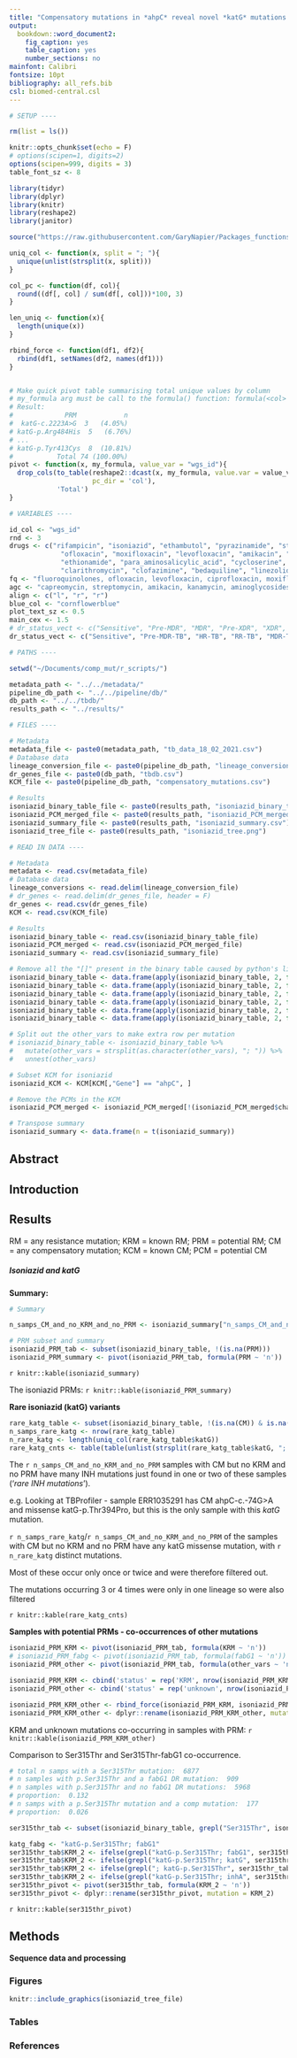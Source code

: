 ```yaml
---
title: "Compensatory mutations in *ahpC* reveal novel *katG* mutations implicated in isoniazid resistance in Mycobacterium tuberculosis"
output: 
  bookdown::word_document2: 
    fig_caption: yes
    table_caption: yes
    number_sections: no
mainfont: Calibri
fontsize: 10pt
bibliography: all_refs.bib
csl: biomed-central.csl
---
```


```r

# SETUP ----

rm(list = ls())

knitr::opts_chunk$set(echo = F)
# options(scipen=1, digits=2)
options(scipen=999, digits = 3)
table_font_sz <- 8

```

```r

library(tidyr)
library(dplyr)
library(knitr)
library(reshape2)
library(janitor)

```

```r

source("https://raw.githubusercontent.com/GaryNapier/Packages_functions/master/Functions.R")

uniq_col <- function(x, split = "; "){
  unique(unlist(strsplit(x, split)))
}

col_pc <- function(df, col){
  round((df[, col] / sum(df[, col]))*100, 3)
}

len_uniq <- function(x){
  length(unique(x))
}

rbind_force <- function(df1, df2){
  rbind(df1, setNames(df2, names(df1)))
}


# Make quick pivot table summarising total unique values by column
# my_formula arg must be call to the formula() function: formula(<col> ~ 'n')
# Result:
#             PRM            n
#  katG-c.2223A>G  3   (4.05%)
# katG-p.Arg484His  5   (6.76%)
# ...
# katG-p.Tyr413Cys  8  (10.81%)
#           Total 74 (100.00%)
pivot <- function(x, my_formula, value_var = "wgs_id"){
  drop_cols(to_table(reshape2::dcast(x, my_formula, value.var = value_var, fun.aggregate = len_uniq),
                     pc_dir = 'col'), 
            'Total')
}

```

```r


# VARIABLES ----

id_col <- "wgs_id"
rnd <- 3
drugs <- c("rifampicin", "isoniazid", "ethambutol", "pyrazinamide", "streptomycin", 
             "ofloxacin", "moxifloxacin", "levofloxacin", "amikacin", "kanamycin", "capreomycin", "ciprofloxacin", "prothionamide", 
             "ethionamide", "para_aminosalicylic_acid", "cycloserine",
             "clarithromycin", "clofazimine", "bedaquiline", "linezolid", "rifabutin", "delamanid")
fq <- "fluoroquinolones, ofloxacin, levofloxacin, ciprofloxacin, moxifloxacin"
agc <- "capreomycin, streptomycin, amikacin, kanamycin, aminoglycosides"
align <- c("l", "r", "r")
blue_col <- "cornflowerblue"
plot_text_sz <- 0.5
main_cex <- 1.5
# dr_status_vect <- c("Sensitive", "Pre-MDR", "MDR", "Pre-XDR", "XDR", "Other")
dr_status_vect <- c("Sensitive", "Pre-MDR-TB", "HR-TB", "RR-TB", "MDR-TB", "Pre-XDR-TB", "XDR-TB", "Other")

```

```r

# PATHS ----

setwd("~/Documents/comp_mut/r_scripts/")

metadata_path <- "../../metadata/"
pipeline_db_path <- "../../pipeline/db/"
db_path <- "../../tbdb/"
results_path <- "../results/"

```

```r

# FILES ----

# Metadata
metadata_file <- paste0(metadata_path, "tb_data_18_02_2021.csv")
# Database data
lineage_conversion_file <- paste0(pipeline_db_path, "lineage_conversions.txt")
dr_genes_file <- paste0(db_path, "tbdb.csv")
KCM_file <- paste0(pipeline_db_path, "compensatory_mutations.csv")

```

```r

# Results
isoniazid_binary_table_file <- paste0(results_path, "isoniazid_binary_table.csv")
isoniazid_PCM_merged_file <- paste0(results_path, "isoniazid_PCM_merged.csv")
isoniazid_summary_file <- paste0(results_path, "isoniazid_summary.csv")
isoniazid_tree_file <- paste0(results_path, "isoniazid_tree.png")

```

```r

# READ IN DATA ----

# Metadata
metadata <- read.csv(metadata_file)
# Database data
lineage_conversions <- read.delim(lineage_conversion_file)
# dr_genes <- read.delim(dr_genes_file, header = F)
dr_genes <- read.csv(dr_genes_file)
KCM <- read.csv(KCM_file)

```

```r

# Results
isoniazid_binary_table <- read.csv(isoniazid_binary_table_file)
isoniazid_PCM_merged <- read.csv(isoniazid_PCM_merged_file)
isoniazid_summary <- read.csv(isoniazid_summary_file)

```

```r

# Remove all the "[]" present in the binary table caused by python's lists
isoniazid_binary_table <- data.frame(apply(isoniazid_binary_table, 2, function(x){gsub("\\[\\]", NA, as.character(x))}))
isoniazid_binary_table <- data.frame(apply(isoniazid_binary_table, 2, function(x){ gsub("\\[||\\]", "", as.character(x)) }))
isoniazid_binary_table <- data.frame(apply(isoniazid_binary_table, 2, function(x){ gsub("\\), \\(", "; ", as.character(x)) }))
isoniazid_binary_table <- data.frame(apply(isoniazid_binary_table, 2, function(x){ gsub("\\', \\'", "-", as.character(x)) }))
isoniazid_binary_table <- data.frame(apply(isoniazid_binary_table, 2, function(x){ gsub("\\(||\\)", "", as.character(x)) }))
isoniazid_binary_table <- data.frame(apply(isoniazid_binary_table, 2, function(x){ gsub("\\'", "", as.character(x)) }))

# Split out the other_vars to make extra row per mutation
# isoniazid_binary_table <- isoniazid_binary_table %>%
#   mutate(other_vars = strsplit(as.character(other_vars), "; ")) %>%
#   unnest(other_vars)

# Subset KCM for isoniazid
isoniazid_KCM <- KCM[KCM[,"Gene"] == "ahpC", ]

# Remove the PCMs in the KCM
isoniazid_PCM_merged <- isoniazid_PCM_merged[!(isoniazid_PCM_merged$change %in% isoniazid_KCM$Mutation), ]

# Transpose summary
isoniazid_summary <- data.frame(n = t(isoniazid_summary))

```

## Abstract

## Introduction

## Results

RM = any resistance mutation;
KRM = known RM;
PRM = potential RM;
CM = any compensatory mutation;
KCM = known CM;
PCM = potential CM

##### Isoniazid and katG

**Summary:**

```r

# Summary

n_samps_CM_and_no_KRM_and_no_PRM <- isoniazid_summary["n_samps_CM_and_no_KRM_and_no_PRM", ]

# PRM subset and summary
isoniazid_PRM_tab <- subset(isoniazid_binary_table, !(is.na(PRM)))
isoniazid_PRM_summary <- pivot(isoniazid_PRM_tab, formula(PRM ~ 'n'))

```

`r knitr::kable(isoniazid_summary)`

The isoniazid PRMs:
`r knitr::kable(isoniazid_PRM_summary)`

**Rare isoniazid (katG) variants**

```r

rare_katg_table <- subset(isoniazid_binary_table, !(is.na(CM)) & is.na(KRM) & is.na(PRM) & !(is.na(katG)) )
n_samps_rare_katg <- nrow(rare_katg_table)
n_rare_katg <- length(uniq_col(rare_katg_table$katG))
rare_katg_cnts <- table(table(unlist(strsplit(rare_katg_table$katG, "; "))))

```

The `r n_samps_CM_and_no_KRM_and_no_PRM` samples with CM but no KRM and no PRM have many INH mutations just found in one or two of these samples (‘*rare INH mutations*’). 

e.g. Looking at TBProfiler - sample ERR1035291 has CM ahpC-c.-74G>A and missense katG-p.Thr394Pro, but this is the only sample with this *katG* mutation. 

`r n_samps_rare_katg`/`r n_samps_CM_and_no_KRM_and_no_PRM` of the samples with CM but no KRM and no PRM have any katG missense mutation, with `r n_rare_katg` distinct mutations.

Most of these occur only once or twice and were therefore filtered out.

The mutations occurring 3 or 4 times were only in one lineage so were also filtered

`r knitr::kable(rare_katg_cnts)`

**Samples with potential PRMs - co-occurrences of other mutations**

```r

isoniazid_PRM_KRM <- pivot(isoniazid_PRM_tab, formula(KRM ~ 'n'))
# isoniazid_PRM_fabg <- pivot(isoniazid_PRM_tab, formula(fabG1 ~ 'n'))
isoniazid_PRM_other <- pivot(isoniazid_PRM_tab, formula(other_vars ~ 'n'))

isoniazid_PRM_KRM <- cbind('status' = rep('KRM', nrow(isoniazid_PRM_KRM)), isoniazid_PRM_KRM)
isoniazid_PRM_other <- cbind('status' = rep('unknown', nrow(isoniazid_PRM_other)), isoniazid_PRM_other)

isoniazid_PRM_KRM_other <- rbind_force(isoniazid_PRM_KRM, isoniazid_PRM_other)
isoniazid_PRM_KRM_other <- dplyr::rename(isoniazid_PRM_KRM_other, mutation = KRM)

```

KRM and unknown mutations co-occurring in samples with PRM:
`r knitr::kable(isoniazid_PRM_KRM_other)`

Comparison to Ser315Thr and Ser315Thr-fabG1 co-occurrence.

```r

# total n samps with a Ser315Thr mutation:  6877
# n samples with p.Ser315Thr and a fabG1 DR mutation:  909
# n samples with p.Ser315Thr and no fabG1 DR mutations:  5968
# proportion:  0.132
# n samps with a p.Ser315Thr mutation and a comp mutation:  177
# proportion:  0.026

ser315thr_tab <- subset(isoniazid_binary_table, grepl("Ser315Thr", isoniazid_binary_table$KRM))

katg_fabg <- "katG-p.Ser315Thr; fabG1"
ser315thr_tab$KRM_2 <- ifelse(grepl("katG-p.Ser315Thr; fabG1", ser315thr_tab$KRM), "katG-p.Ser315Thr; fabG1", ser315thr_tab$KRM)
ser315thr_tab$KRM_2 <- ifelse(grepl("katG-p.Ser315Thr; katG", ser315thr_tab$KRM_2), "katG-p.Ser315Thr", ser315thr_tab$KRM_2)
ser315thr_tab$KRM_2 <- ifelse(grepl("; katG-p.Ser315Thr", ser315thr_tab$KRM_2), "katG-p.Ser315Thr", ser315thr_tab$KRM_2)
ser315thr_tab$KRM_2 <- ifelse(grepl("katG-p.Ser315Thr; inhA", ser315thr_tab$KRM_2), "katG-p.Ser315Thr; inhA", ser315thr_tab$KRM_2)
ser315thr_pivot <- pivot(ser315thr_tab, formula(KRM_2 ~ 'n'))
ser315thr_pivot <- dplyr::rename(ser315thr_pivot, mutation = KRM_2)

```

`r knitr::kable(ser315thr_pivot)`

## Methods

**Sequence data and processing**


### Figures

```r

knitr::include_graphics(isoniazid_tree_file)

```

### Tables



### References
































